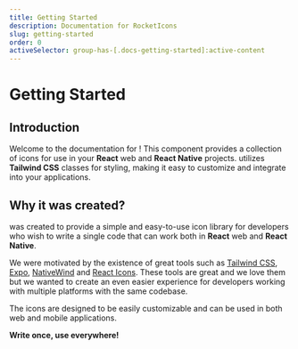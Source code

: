```yaml
---
title: Getting Started
description: Documentation for RocketIcons
slug: getting-started
order: 0
activeSelector: group-has-[.docs-getting-started]:active-content
---
```



# Getting Started

## Introduction

Welcome to the documentation for <RocketIconsTextDefault />!
This component provides a collection of icons for use in your <SiReact className="-mt-1 icon-sky-800" /> **React** web and **React Native** projects.
<RocketIconsTextDefault /> utilizes <SiTailwindcss className="-mt-1" /> **Tailwind CSS** classes for styling, making it easy to customize and integrate into your applications.

## Why it was created?

<RocketIconsTextDefault /> was created to provide a simple and
easy-to-use icon library for developers who wish to write a single code that can
work both in **React** web and **React Native**.


We were motivated by the existence of great
tools such as
[<SiTailwindcss className="-mt-1" /> Tailwind CSS](https://tailwindcss.com/),
[<SiExpo className="-mt-1" /> Expo](https://expo.dev/),
[<SiReact className="-mt-1 icon-sky-500" /> NativeWind](https://nativewind.dev) and
[<SiReact className="-mt-1 icon-red-800" /> React Icons](https://react-icons.github.io/react-icons/).
These tools are great and we love them but we wanted to create an even easier experience
 for developers working with multiple platforms with the same codebase.

The icons are designed to be easily customizable and can be used in both web
and mobile applications.

**Write once, use everywhere!**

<Installation />

<Configuration />

<Customization />

<Contributing />
